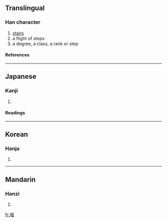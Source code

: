 {{see|階}}

==Translingual==
===Han character===
{{Han char|rn=32|rad=土|as=09|sn=12|four=|canj=土心心日 (GPPA)}}
# [[stairs]]
# a flight of steps
# a degree, a class, a rank or step
====References====
{{Han ref|kx=0233.220|dkj=05261|dj=0470.380|hdz=10462.040|uh=5826|ud=22566}}
----
==Japanese==
===Kanji===
{{ja-kanji|grade=|rs=土09}}
# {{defn|Japanese}} 
====Readings====
{{ja-readings|on=[[かい]] (kai)|kun=}}
----
==Korean==
===Hanja===
{{ko-hanja|hangeul=계|rv=gye|mr=kye}}
# {{defn|Korean}}
----
==Mandarin==
===Hanzi===
{{cmn-hanzi|pin=[[jiē]] (jie1)|wg=chieh<sup>1</sup>}}
# {{defn|Mandarin}}

[[fr:堦]]